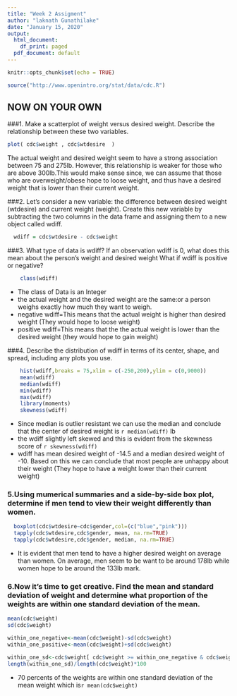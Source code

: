 ```yaml
---
title: "Week 2 Assigment"
author: "laknath Gunathilake"
date: "January 15, 2020"
output:
  html_document:
    df_print: paged
  pdf_document: default
---
```


```r
knitr::opts_chunk$set(echo = TRUE)
```
```r
source("http://www.openintro.org/stat/data/cdc.R")
```


## NOW ON YOUR OWN

###1. Make a scatterplot of weight versus desired weight. Describe the relationship between these two variables.

```r
plot( cdc$weight , cdc$wtdesire  )  
```


The actual weight and desired weight seem to have a strong association between 75 and 275lb. However, this relationship is weaker for those who are above 300lb.This would make sense since, we can assume that those who are overweight/obese hope to loose weight, and thus have a desired weight that is lower than their current weight.



###2. Let's consider a new variable: the difference between desired weight (wtdesire) and current weight (weight).
Create this new variable by subtracting the two columns in the data frame and assigning them to a new object called wdiff.
```r
  wdiff = cdc$wtdesire - cdc$weight 
```
###3. What type of data is wdiff? If an observation wdiff is 0, what does this mean about the person's weight and desired weight What if wdiff is positive or negative?

```r
    class(wdiff)
```
  
  + The class of Data is an Integer
  + the actual weight and the desired weight are the same:or a person weighs exactly how much they want to weigh.
  + negative wdiff=This means that the actual weight is higher than desired weight (They would hope to loose weight)
  + positive wdiff=This means that the the actual weight is lower than the desired weight (they would hope to gain weight)

###4. Describe the distribution of wdiff in terms of its center, shape, and spread, including any plots you use.

```r
    hist(wdiff,breaks = 75,xlim = c(-250,200),ylim = c(0,9000))
    mean(wdiff)
    median(wdiff)
    min(wdiff)
    max(wdiff)
    library(moments)
    skewness(wdiff)
```


  + Since median is outlier resistant we can use the median and conclude that the center of desired weight is `r median(wdiff)` lb
  + the wdiff slightly left skewed and this is evident from the skewness score of `r skewness(wdiff)`
  + wdiff has mean desired weight of -14.5 and a median desired weight of -10. Based on this we can conclude that most people are unhappy about        their weight (They hope to have a weight lower than their current weight)

### 5.Using  mumerical summaries and a side-by-side box plot, determine if men tend to view their weight differently than women.

```r
  boxplot(cdc$wtdesire~cdc$gender,col=(c("blue","pink")))
  tapply(cdc$wtdesire,cdc$gender, mean, na.rm=TRUE)
  tapply(cdc$wtdesire,cdc$gender, median, na.rm=TRUE)
```

 + It is evident that men tend to have a higher desired weight on average than women. On average, men seem to be want to be around 178lb while women    hope to be around the 133lb mark. 

### 6.Now it's time to get creative. Find the mean and standard deviation of weight and determine what proportion of the weights are within one standard deviation of the mean.

```r
mean(cdc$weight)
sd(cdc$weight)

within_one_negative<-mean(cdc$weight)-sd(cdc$weight)
within_one_positive<-mean(cdc$weight)+sd(cdc$weight)

within_one_sd<-cdc$weight[ cdc$weight >= within_one_negative & cdc$weight <= within_one_positive]
length(within_one_sd)/length(cdc$weight)*100

```

  + 70 percents of the weights are within one standard deviation of the mean weight which is`r mean(cdc$weight)` 